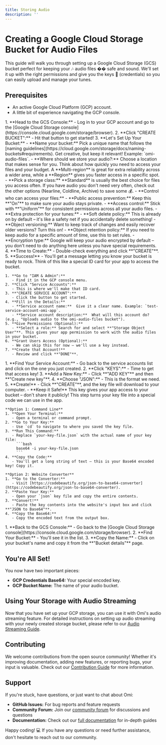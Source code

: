 ```yaml
---
title: Storing Audio
description: ''
---
```


# Creating a Google Cloud Storage Bucket for Audio Files

This guide will walk you through setting up a Google Cloud Storage (GCS) bucket perfect for keeping your 🎶 audio files �� safe and sound. We'll set it up with the right permissions and give you the keys 🔑 (credentials) so you can easily upload and manage your tunes.

## Prerequisites

* An active Google Cloud Platform (GCP) account.
* A little bit of experience navigating the GCP console.

<Steps>
  <Step title="Create Your Audio Bucket">
    1. **Head to the GCS Console:**
       - Log in to your GCP account and go to the [Google Cloud Storage console](https://console.cloud.google.com/storage/browser).
    2. **Click "CREATE BUCKET":**
       -  Hit that button to get started!
    3. **Let's Set Up Your Bucket:**
       - **Name your bucket:**  Pick a unique name that follows the [naming guidelines](https://cloud.google.com/storage/docs/naming-buckets#requirements). Get creative, but keep it relevant! Example: `omi-audio-files`.
       - **Where should we store your audio?:** Choose a location that makes sense for you. Think about how quickly you need to access your files and your budget. A **Multi-region** is great for extra reliability across a wider area, while a **Region** gives you faster access in a specific spot.
       - **Pick a storage class:**  **Standard** is usually the best choice for files you access often. If you have audio you don't need very often, check out the other options (Nearline, Coldline, Archive) to save some 💰.
       - **Control who can access your files:**
         - **Public access prevention:** Keep this **"On"** to make sure your audio stays private.
         - **Access control:**  Stick with **"Uniform"** for consistent permissions across all your audio files.
       - **Extra protection for your tunes:**
         - **Soft delete policy:** This is already on by default – it's like a safety net if you accidentally delete something!
         - **Object versioning:** Want to keep track of changes and easily recover older versions? Turn this on!
         - **Object retention policy:**  If you need to keep audio for a specific amount of time, use this to set rules.
         - **Encryption type:** Google will keep your audio encrypted by default – you don't need to do anything here unless you have special requirements.
    4. **Time to Create:**
       - Double-check everything and click **"CREATE"**.
    5. **Success!**
       - You'll get a message letting you know your bucket is ready to rock.
  </Step>

  <Step title="Create a Service Account">
    Think of this like a special ID card for your app to access the bucket.

    1. **Go to "IAM & Admin":**
       - Find it in the GCP console menu.
    2. **Click "Service Accounts":**
       - This is where we'll make that ID card.
    3. **"CREATE SERVICE ACCOUNT":**
       - Click the button to get started.
    4. **Fill in the Details:**
       - **Service account name:**  Give it a clear name. Example: `test-service-account-omi-app`.
       - **Service account description:**  What will this account do? (e.g., "Uploads audio to the omi-audio-files bucket").
    5. **Give Permissions (Optional):**
       - **Select a role:** Search for and select **"Storage Object User"**. This gives your app permission to work with the audio files in your bucket.
    6. **Grant Users Access (Optional):**
       - We can skip this for now – we'll use a key instead.
    7. **Create that Account!**
       - Review and click **"DONE"**.
  </Step>

  <Step title="Get Your Key">
    1. **Find Your Service Account:**
       - Go back to the service accounts list and click on the one you just created.
    2. **Click "KEYS":**
       - Time to get that access key!
    3. **Add a New Key:**
       - Click **"ADD KEY"** and then **"Create new key"**.
    4. **Choose "JSON":**
       - This is the format we need.
    5. **Create!**
       - Click **"CREATE"**, and the key file will download to your computer.
       - **Keep it Safe!**  This key gives your app access to your bucket – don't share it publicly!
  </Step>

  <Step title="Convert to Base64">
    This step turns your key file into a special code we can use in the app.

    **Option 1: Command Line**
    1. **Open Your Terminal:**
       - Open a terminal or command prompt.
    2. **Go to Your Key:**
       - Use `cd` to navigate to where you saved the key file.
    3. **Run This Command:**
       - Replace `your-key-file.json` with the actual name of your key file:
         ```bash
         base64 -i your-key-file.json
         ```
    4. **Copy the Code:**
       - You'll get a long string of text – this is your Base64 encoded key! Copy it.

    **Option 2: Website Converter**
    1. **Go to the Converter:**
       - Visit [https://codebeautify.org/json-to-base64-converter](https://codebeautify.org/json-to-base64-converter).
    2. **Paste Your Key:**
       - Open your `json` key file and copy the entire contents.
    3. **Convert!**
       - Paste the key contents into the website's input box and click **"JSON to Base64"**.
    4. **Copy the Base64:**
       - Copy the encoded text from the output box.
  </Step>

  <Step title="Grab Your Bucket Name">
    1. **Back to the GCS Console:**
       - Go back to the [Google Cloud Storage console](https://console.cloud.google.com/storage/browser).
    2. **Find Your Bucket:**
       - You'll see it in the list.
    3. **Copy the Name:**
       - Click on your bucket's name and copy it from the **"Bucket details"** page.
  </Step>
</Steps>

## You're All Set! 

You now have two important pieces:

* **GCP Credentials Base64:** Your special encoded key.
* **GCP Bucket Name:** The name of your audio bucket.

## Using Your Storage with Audio Streaming

Now that you have set up your GCP storage, you can use it with Omi's audio streaming feature. For detailed instructions on setting up audio streaming with your newly created storage bucket, please refer to our [Audio Streaming Guide](https://docs.omi.me/docs/developer/apps/audiostreaming).

## Contributing

We welcome contributions from the open source community! Whether it's improving documentation, adding new features, or reporting bugs, your input is valuable. Check out our [Contribution Guide](https://docs.omi.me/developer/Contribution/) for more information.

## Support

If you're stuck, have questions, or just want to chat about Omi:

- **GitHub Issues:** For bug reports and feature requests
- **Community Forum:** Join our [community forum](https://discord.gg/omi) for discussions and questions
- **Documentation:** Check out our [full documentation](https://docs.omi.me/) for in-depth guides

Happy coding! 💻 If you have any questions or need further assistance, don't hesitate to reach out to our community.